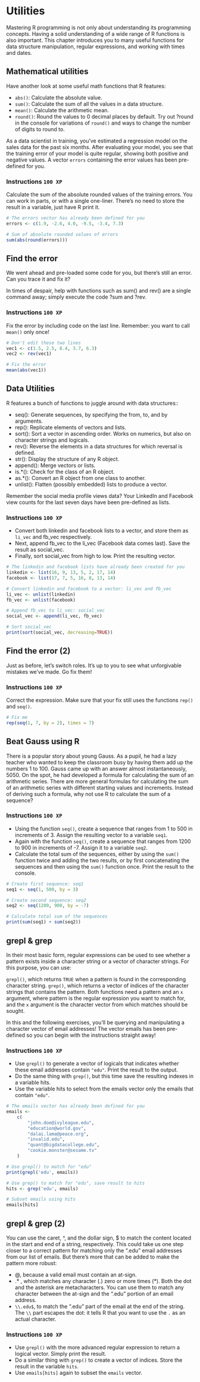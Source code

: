 # Utilities

Mastering R programming is not only about understanding its programming 
concepts. Having a solid understanding of a wide range of R functions is also 
important. This chapter introduces you to many useful functions for data 
structure manipulation, regular expressions, and working with times and dates.

## Mathematical utilities
Have another look at some useful math functions that R features:

- `abs()`: Calculate the absolute value.
- `sum()`: Calculate the sum of all the values in a data structure.
- `mean()`: Calculate the arithmetic mean.
- `round()`: Round the values to 0 decimal places by default. Try out ?round in 
the console for variations of `round()` and ways to change the number of digits 
to round to.

As a data scientist in training, you've estimated a regression model on the 
sales data for the past six months. After evaluating your model, you see that 
the training error of your model is quite regular, showing both positive and 
negative values. A vector `errors` containing the error values has been 
pre-defined for you.

### Instructions `100 XP` {.unnumbered}

Calculate the sum of the absolute rounded values of the training errors. 
You can work in parts, or with a single one-liner. There's no need to store the 
result in a variable, just have R print it.

 ```.r
 # The errors vector has already been defined for you
errors <- c(1.9, -2.6, 4.0, -9.5, -3.4, 7.3)

# Sum of absolute rounded values of errors
sum(abs(round(errors)))
```
## Find the error

We went ahead and pre-loaded some code for you, but there's still an error. Can
you trace it and fix it?

In times of despair, help with functions such as sum() and rev() are a single 
command away; simply execute the code ?sum and ?rev.

### Instructions `100 XP` {.unnumbered}

Fix the error by including code on the last line. Remember: you want to call 
`mean()` only once!

```.r
# Don't edit these two lines
vec1 <- c(1.5, 2.5, 8.4, 3.7, 6.3)
vec2 <- rev(vec1)

# Fix the error
mean(abs(vec1))
```
## Data Utilities

R features a bunch of functions to juggle around with data structures::

- seq(): Generate sequences, by specifying the from, to, and by arguments.
- rep(): Replicate elements of vectors and lists.
- sort(): Sort a vector in ascending order. Works on numerics, but also on character strings and logicals.
- rev(): Reverse the elements in a data structures for which reversal is defined.
- str(): Display the structure of any R object.
- append(): Merge vectors or lists.
- is.*(): Check for the class of an R object.
- as.*(): Convert an R object from one class to another.
- unlist(): Flatten (possibly embedded) lists to produce a vector.

Remember the social media profile views data? Your LinkedIn and Facebook view 
counts for the last seven days have been pre-defined as lists.

### Instructions `100 XP` {.unnumbered}

- Convert both linkedin and facebook lists to a vector, and store them as 
`li_vec` and fb_vec respectively.
- Next, append fb_vec to the li_vec (Facebook data comes last). Save the result 
as social_vec.
- Finally, sort social_vec from high to low. Print the resulting vector.

```.r
# The linkedin and facebook lists have already been created for you
linkedin <- list(16, 9, 13, 5, 2, 17, 14)
facebook <- list(17, 7, 5, 16, 8, 13, 14)

# Convert linkedin and facebook to a vector: li_vec and fb_vec
li_vec <- unlist(linkedin)
fb_vec <- unlist(facebook)

# Append fb_vec to li_vec: social_vec
social_vec <- append(li_vec, fb_vec)

# Sort social_vec
print(sort(social_vec, decreasing=TRUE))

```
## Find the error (2)

Just as before, let's switch roles. It's up to you to see what unforgivable 
mistakes we've made. Go fix them!

### Instructions `100 XP` {.unnumbered}

Correct the expression. Make sure that your fix still uses the functions
`rep()` and `seq()`.

```.r
# Fix me
rep(seq(1, 7, by = 2), times = 7)
```

## Beat Gauss using R
There is a popular story about young Gauss. As a pupil, he had a lazy teacher 
who wanted to keep the classroom busy by having them add up the numbers 
1 to 100. Gauss came up with an answer almost instantaneously, 5050. 
On the spot, he had developed a formula for calculating the sum of an arithmetic
series. There are more general formulas for calculating the sum of an arithmetic
series with different starting values and increments. Instead of deriving such
a formula, why not use R to calculate the sum of a sequence?

### Instructions `100 XP` {.unnumbered}

- Using the function `seq()`, create a sequence that ranges from 1 to 500 in 
increments of 3. Assign the resulting vector to a variable `seq1`.
- Again with the function `seq()`, create a sequence that ranges from 1200 to 
900 in increments of -7. Assign it to a variable `seq2`.
- Calculate the total sum of the sequences, either by using the `sum()` function
twice and adding the two results, or by first concatenating the sequences and
then using the `sum()` function once. Print the result to the console.

```.r
# Create first sequence: seq1
seq1 <- seq(1, 500, by = 3)

# Create second sequence: seq2
seq2 <- seq(1200, 900, by = -7)

# Calculate total sum of the sequences
print(sum(seq1) + sum(seq2))
```
## grepl & grep
In their most basic form, regular expressions can be used to see whether a 
pattern exists inside a character string or a vector of character strings. For 
this purpose, you can use:

`grepl()`, which returns `TRUE` when a pattern is found in the corresponding 
character string.
`grep()`, which returns a vector of indices of the character strings that 
contains the pattern.
Both functions need a pattern and an `x` argument, where pattern is the regular
expression you want to match for, and the `x` argument is the character vector
from which matches should be sought.

In this and the following exercises, you'll be querying and manipulating a 
character vector of email addresses! The vector emails has been pre-defined so
 you can begin with the instructions straight away!

### Instructions `100 XP` {.unnumbered}

- Use `grepl()` to generate a vector of logicals that indicates whether these 
email addresses contain `"edu"`. Print the result to the output.
- Do the same thing with `grep()`, but this time save the resulting indexes in a 
variable hits.
- Use the variable hits to select from the emails vector only the emails that 
contain `"edu"`.

```.r
# The emails vector has already been defined for you
emails <- 
    c(
        "john.doe@ivyleague.edu",
        "education@world.gov",
        "dalai.lama@peace.org",
        "invalid.edu",
        "quant@bigdatacollege.edu",
        "cookie.monster@sesame.tv"
    )

# Use grepl() to match for "edu"
print(grepl('edu', emails))

# Use grep() to match for "edu", save result to hits
hits <- grep('edu', emails)

# Subset emails using hits
emails[hits]
```
## grepl & grep (2)

You can use the caret, ^, and the dollar sign, $ to match the content located 
in the start and end of a string, respectively. This could take us one step
closer to a correct pattern for matching only the ".edu" email addresses from
our list of emails. But there's more that can be added to make the pattern more
robust:

- @, because a valid email must contain an at-sign.
- .* , which matches any character (.) zero or more times (*). Both the dot and 
the asterisk are metacharacters. You can use them to match any character 
between the at-sign and the ".edu" portion of an email address.
- `\\.edu$`, to match the ".edu" part of the email at the end of the string. 
The `\\` part escapes the dot: it tells R that you want to use the `.` as an 
actual character.

### Instructions `100 XP` {.unnumbered}

- Use `grepl()` with the more advanced regular expression to return a logical 
vector. Simply print the result.
- Do a similar thing with `grep()` to create a vector of indices. 
Store the result in the variable `hits`.
- Use `emails[hits]` again to subset the `emails` vector.


